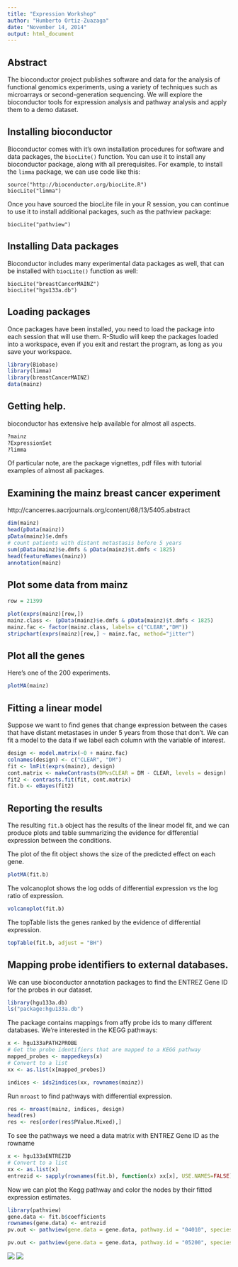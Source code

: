 ```yaml
---
title: "Expression Workshop"
author: "Humberto Ortiz-Zuazaga"
date: "November 14, 2014"
output: html_document
---
```


## Abstract

The bioconductor project publishes software and data for the analysis of functional genomics experiments, using a variety of techniques such as microarrays or second-generation sequencing. We will explore the bioconductor tools for expression analysis and pathway analysis and apply them to a demo dataset.

## Installing bioconductor

Bioconductor comes with it's own installation procedures for software and data packages, the `biocLite()` function. You can use it to install any bioconductor package, along with all prerequisites. For example, to install the `limma` package, we can use code like this:

```
source("http://bioconductor.org/biocLite.R")
biocLite("limma")
```

Once you have sourced the biocLite file in your R session, you can continue to use it to install additional packages, such as the pathview package:

```
biocLite("pathview")
```

## Installing Data packages

Bioconductor includes many experimental data packages as well, that can be installed with `biocLite()` function as well:

```
biocLite("breastCancerMAINZ")
biocLite("hgu133a.db")
```

## Loading packages

Once packages have been installed, you need to load the package into each session that will use them. R-Studio will keep the packages loaded into a workspace, even if you exit and restart the program, as long as you save your workspace.

```r
library(Biobase)
library(limma)
library(breastCancerMAINZ)
data(mainz)
```


## Getting help.

bioconductor has extensive help available for almost all aspects.

```r
?mainz
?ExpressionSet
?limma
```

Of particular note, are the package vignettes, pdf files with tutorial examples of almost all packages.

## Examining the mainz breast cancer experiment

http://cancerres.aacrjournals.org/content/68/13/5405.abstract

```r
dim(mainz)
head(pData(mainz))
pData(mainz)$e.dmfs
# count patients with distant metastasis before 5 years
sum(pData(mainz)$e.dmfs & pData(mainz)$t.dmfs < 1825)
head(featureNames(mainz))
annotation(mainz)
```

## Plot some data from mainz

```r
row = 21399

plot(exprs(mainz)[row,])
mainz.class <- (pData(mainz)$e.dmfs & pData(mainz)$t.dmfs < 1825)
mainz.fac <- factor(mainz.class, labels= c("CLEAR","DM"))
stripchart(exprs(mainz)[row,] ~ mainz.fac, method="jitter")
```

## Plot all the genes

Here's one of the 200 experiments.

```r
plotMA(mainz)
```

## Fitting a linear model

Suppose we want to find genes that change expression between the cases that have distant metastases in under 5 years from those that don't. We can fit a model to the data if we label each column with the variable of interest.

```r
design <- model.matrix(~0 + mainz.fac)
colnames(design) <- c("CLEAR", "DM")
fit <- lmFit(exprs(mainz), design)
cont.matrix <- makeContrasts(DMvsCLEAR = DM - CLEAR, levels = design)
fit2 <- contrasts.fit(fit, cont.matrix)
fit.b <- eBayes(fit2)
```

## Reporting the results

The resulting `fit.b` object has the results of the linear model fit, and we can produce plots and table summarizing the evidence for differential expression between the conditions.

The plot of the fit object shows the size of the predicted effect on each gene.

```r
plotMA(fit.b)
```

The volcanoplot shows the log odds of differential expression vs the log ratio of expression.

```r
volcanoplot(fit.b)
```

The topTable lists the genes ranked by the evidence of differential expression.

```r
topTable(fit.b, adjust = "BH")
```

## Mapping probe identifiers to external databases.

We can use bioconductor annotation packages to find the ENTREZ Gene ID for the probes in our dataset.

```r
library(hgu133a.db)
ls("package:hgu133a.db")
```

The package contains mappings from affy probe ids to many different databases. We're interested in the KEGG pathways:

```r
x <- hgu133aPATH2PROBE
# Get the probe identifiers that are mapped to a KEGG pathway
mapped_probes <- mappedkeys(x)
# Convert to a list
xx <- as.list(x[mapped_probes])

indices <- ids2indices(xx, rownames(mainz))
```

Run `mroast` to find pathways with differential expression.

```r
res <- mroast(mainz, indices, design)
head(res)
res <- res[order(res$PValue.Mixed),]
```

To see the pathways we need a data matrix with ENTREZ Gene ID as the rowname

```r
x <- hgu133aENTREZID
# Convert to a list
xx <- as.list(x)
entrezid <- sapply(rownames(fit.b), function(x) xx[x], USE.NAMES=FALSE)
```

Now we can plot the Kegg pathway and color the nodes by their fitted expression estimates.

```r
library(pathview)
gene.data <- fit.b$coefficients
rownames(gene.data) <- entrezid
pv.out <- pathview(gene.data = gene.data, pathway.id = "04010", species = "hsa", out.suffix = "dmvsclear", kegg.native = T, same.layer = F)

pv.out <- pathview(gene.data = gene.data, pathway.id = "05200", species = "hsa", out.suffix = "dmvsclear", kegg.native = T, same.layer = F)

```

![](hsa04010.dmvsclear.png)
![](hsa05200.dmvsclear.png)

